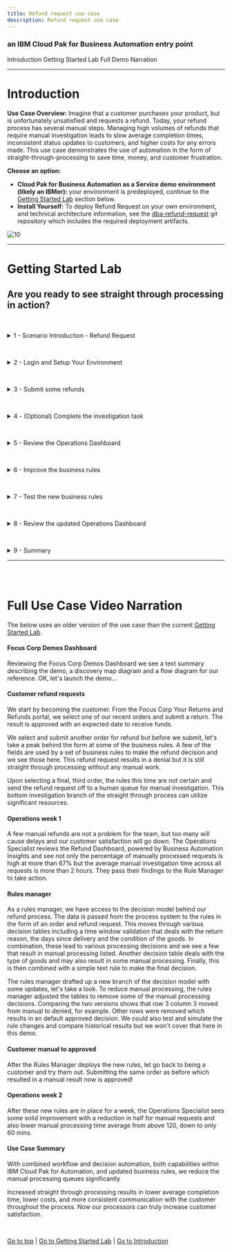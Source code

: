 ```yaml
---
title: Refund request use case
description: Refund request use case
---
```


### an IBM Cloud Pak for Business Automation entry point

<AnchorLinks>
  <AnchorLink>Introduction</AnchorLink>
  <AnchorLink>Getting Started Lab</AnchorLink>
  <AnchorLink>Full Demo Narration</AnchorLink>
</AnchorLinks>

***

# Introduction

**Use Case Overview:** Imagine that a customer purchases your product, but is unfortunately unsatisfied and requests a refund. Today, your refund process has several manual steps. Managing high volumes of refunds that require manual investigation leads to slow average completion times, inconsistent status updates to customers, and higher costs for any errors made.
This use case demonstrates the use of automation in the form of straight-through-processing to save time, money, and customer frustration.

**Choose an option:**

  * **Cloud Pak for Business Automation as a Service demo environment (likely an IBMer):** your environment is predeployed, continue to the [Getting Started Lab](#getting-started-lab) section below.
  * **Install Yourself:** To deploy Refund Request on your own environment, and technical architecture information, see the <a href="https://github.com/ibm-cloud-architecture/dba-refund-request.git" target="_blank">dba-refund-request</a> git repository which includes the required deployment artifacts.

 ![10](./images/Slide2.png)

***

# Getting Started Lab

## Are you ready to see straight through processing in action?

<a name="lab-section-1"></a>
<br/>
<details>
<summary>1 - Scenario Introduction - Refund Request</summary>

<Row>
<Column colLg={5} colMd={5}>

**Demo Video**

<ArticleCard
    color="dark"
    title="Demo Video - Refund Request Automation"
    subTitle="In this demo, you will learn how to handle spikes in demand with straight-through processing through business automation.  Note, this video uses an older version of the use case than the current Getting Started Lab."
    href="https://ibm.biz/cp4ba-refund-request-video"
    actionIcon="arrowRight"
    color="dark"
    >

![](./images/refundRequestThumbnail.png)

</ArticleCard>
</Column>
<Column colLg={7} colMd={7}>

**Demo Outline**

[Full Demo Narration](#full-demo-narration)

1. Use Case Overview
2. [Customer] Submit some refunds
3. [Refund Investigator] Complete the investigation task
4. [Business Analyst] Review the week 1 Operations Dashboard
5. [Rule Manager] Improve the business rules
6. [Customer] Test the new business rules
7. [Business Analyst] Review the week 2 Operations Dashboard
8. Use case review and value of straight-through processing

<br/>

</Column>
</Row>
<Row>
<Column colLg={4} colMd={4}>

**Discovery Map**

![1](./images/refundRequest-discoveryMap.png)
<br/>

</Column>
<Column colLg={7} colMd={7}>

**Process Diagram**

![2](./images/refundRequest-diagram.png)
<br/>

</Column>
</Row>

[Go to top](#lab-section-1) | [Go to Getting Started Lab](#getting-started-lab)

</details>

<a name="lab-section-2"></a>
<br/>
<details>
<summary>2 - Login and Setup Your Environment</summary>

<br/>

<a name="lab-section-2a"></a>
<br/>
<details>
<summary style="margin-left: 40px">Option 2A - Are you using a Cloud Pak for Business Automation as a Service demo environment (likely an IBMer)?</summary>

<br/>

<p style="margin-left: 40px">

1. Standard Users, once your account administrator completes the below setup and provides you access, please continue.
2. Administrator Users, expand the following section to access additional steps to setup access for yourself and others in your environment:

</p>

<br/>

<a name="lab-section-2aa"></a>
<br/>
<details>
<summary style="margin-left: 80px">Additional Cloud Administrator Setup</summary>

<p style="margin-left: 80px">

<br/>

1. Login to your Cloud Pak for Business Automation as a Service demo environment <a href="http://automationcloud.ibm.com" target="_blank">here</a> to access your portal.
2. Open the menu in the upper left.
3. Under **Administer subscriptions**, click **Access management**.
4. Locate or search for your user and ensure all environments (Development and so on) are activated.
5. Click the pencil icon on the right side of your user row and ensure the appropriate roles are selected (below is an example set of roles).
6. Repeat this process for all users that need access using the below for reference.

</p>

<br/>

<p style="margin-left: 80px">

<Row>
<Column colLg={4} colMd={4}>

**All User Access Roles**

![2](./images/required-roles.png)
<br/>

</Column>
<Column colLg={4} colMd={4}>

**All Administrator Roles**

![2](./images/all-admin-roles.png)
<br/>

</Column>
</Row>

</p>

<br/>

<p style="margin-left: 80px">

[Go to top](#lab-section-2aa) | [Go to Getting Started Lab](#getting-started-lab)

</p>

</details>

> Standard Users, continue here...

<p style="margin-left: 40px">

3. Login to your Cloud Pak for Business Automation as a Service demo environment <a href="http://automationcloud.ibm.com" target="_blank">here</a> to access your portal.
4. Open the menu in the upper left
5. Select **Production** and then **Run**
6. Click the **Business Automation Apps** tile to launch the Business Automation Navigator desktop

<br/>

 ![13](./images/Slide3.png)

<br/>

7. Wait for the desktop to load in a new browser window/tab (it can take some time)
8. Start by reviewing the available demos, they all represent a business automation use case so you can easily get started.

<br/>

 ![13](./images/Slide4.png)

<br/>

9. When ready, click the **Refund Request** tile to launch the use case.
10. You have the following options to navigate the Refund Request use case:
    1. **Technical deep dive**: the default interface is configured for experienced users who explore using the launchpad that provides easy access to the product interfaces for each part of the use case.
    2. **Guided or Live Walkthrough**: you may wish to have the application provide you with a single page view of the use case across multiple steps so you do not have to go to multiple interfaces.
        * There is both a **Guided** approach with instructions, step completion check boxes, and a summary of what you learned in each step, or a **Live Walkthrough** approach that includes the same single page app without instructions which is great for showing someone else the use case.
        * To activate these options, scroll to the bottom of the app and locate the Control Panel section (if hidden, click just above the grey footer to show it), expand the Control Panel and select your choice.
        * If you choose this option, _**please STOP reading this page here and continue in the application**_.

    <br/>

     ![13](./images/Slide5.png)

    <br/>

11. If you chose the **Technical deep dive** option, continue to use the below documentation and explore.

<br/>

[Go to top](#lab-section-2a) | [Go to Getting Started Lab](#getting-started-lab)

</p>

</details>

<br/>

<a name="lab-section-2b"></a>
<br/>
<details>
<summary style="margin-left: 40px">Option 2B - Are You Using Your Own Environment (not a demo environment)?</summary>

<br/>

<p style="margin-left: 40px">

1. Standard Users, once your account administrator completes the below setup and provides you access, please continue.
2. Administrator Users, expand the following section to access additional information to setup access for yourself and others in your environment:

</p>

<br/>

<details>
<summary style="margin-left: 80px">Additional Administrator Setup For Your Own Environment</summary>

<p style="margin-left: 80px">

<br/>

See the <a href="https://github.com/ibm-cloud-architecture/dba-refund-request.git" target="_blank">dba-refund-request</a> git repository to deploy on your own platform.

</p>

<br/>

</details>

> Standard Users, continue here...

<p style="margin-left: 40px">

3. Ask your administrator for the URL to the desktop in Business Automation Navigator and your login credentials
4. Wait for the desktop to load in a new browser window/tab (it can take some time) and log in

<br/>

 ![13](./images/Slide4.png)

<br/>

5. Start by reviewing the available demos, they all represent a business automation use case so you can easily get started.
6. When ready, click the **Refund Request** tile to launch the use case

</p>

> Please continue to the next section...

<p style="margin-left: 40px">

[Go to top (Option 2b)](#lab-section-2b) | [Go to Getting Started Lab](#getting-started-lab)

</p>

</details>

<br/>

[Go to top](#lab-section-2) | [Go to Getting Started Lab](#getting-started-lab)

</details>

<a name="lab-section-3"></a>
<br/>
<details>
<summary>3 - Submit some refunds</summary>

#### Be your customer!

<br/>

You are now a customer that just purchased a product, but unfortunately you are unsatisfied and request a refund.  What do you experience?
As a customer, you want quick answers to your refund requests, especially when there are no special circumstances that should cause a delay.  Straight through processing would be ideal for you.

> Note: you should only continue with these steps if you choose the **Technical deep dive** option listed above in section 2!

1. Check the tabs to learn more about the demo
    1. **Storyboard Outline**
    2. **Demo Discovery Map**
    3. **Demo Diagram**

 ![13](./images/Slide6.png)

2. Navigate to the **Run the demo!** tab and then click on the picture of the **Customer**

 ![13](./images/Slide7.png)

3. Use the drop down to select the order ending in **AP**.

> NOTE: there are three orders setup to provide the following results
> * AP = approved
> * DE = denied
> * MA = manually investigated

 ![13](./images/Slide8.png)

<br/>

4. Click **Submit** to see the results

<br/>

 ![13](./images/Slide9.png)

<br/>

5. Choose to submit another refund request
6. Select the order ending in **DE**
7. At the bottom, expand the **Demo Control Panel**
8. Turn on the decision labels to see which data is used to make the decision

<br/>

 ![13](./images/Slide10.png)

<br/>

9. Review the data used to make the decisions

<br/>

 ![13](./images/Slide11.png)

<br/>

10. Submit the refund if desired
11. Choose to submit another refund request
12. Select the order ending in **MA**
13. Submit the refund and see that a manual investigation is required

 ![13](./images/Slide12.png)

<br/>

[Go to top](#lab-section-3) | [Go to Getting Started Lab](#getting-started-lab)

</details>

<a name="lab-section-4"></a>
<br/>
<details>
<summary>4 - (Optional) Complete the investigation task</summary>

<br/>
You are now a Focus Corp employee, first an Refund Investigator and later a Business Analyst and Rule Manager.

<br/>
<br/>

Refund Investigators are busy people as they not only process refunds that cannot be automatically approved or denied, but they also look into trends and perform data analysis across the Focus Corp organization.  When they need to take time out from their high priority work to perform a refund request, they are not too happy.  Luckily, Cloud Pak for Business Automation provides them all the information they need in one place and streamlines the investigation process.

<br/>

1. Click **Return to launchpad**
2. Click the picture of the **Refund Investigator**
3. Depending on your platform you may see one or more of the new Workplace interface or Navigator's Work Dashboard or Process Portal

> Note the data is passed from the application to the process which then retrieved additional information and routed the work to the appropriate Refund Investigator

### Workplace

<br/>

 ![13](./images/Slide13.png)

<br/>

### Navigator's Work Dashboard

<br/>

 ![13](./images/Slide14.png)

<br/>

### Process Portal

<br/>

 ![13](./images/Slide15.png)

<br/>

4. Review the list of tasks and click on the most recent Investigation task to claim it
5. Complete the task by approving or denying the refund

### Workplace (others are similar)

<br/>

 ![13](./images/Slide16.png)

<br/>

[Go to top](#lab-section-4) | [Go to Getting Started Lab](#getting-started-lab)

</details>

<a name="lab-section-5"></a>
<br/>
<details>
<summary>5 - Review the Operations Dashboard</summary>

<br/>
You are now a different Focus Corp employee, a Business Analyst.  How can you help to improve straight through processing?
<br/>
Business Analysts are able to easily monitor business automation performance and identify problems before they become large.

<br/>

1. Navigate back to the Refund Request application browser window/tab
2. Click the picture of the **Business Analyst**
3. Click to open the **Refund Request (RR) - Week 1** dashboard

<br/>

 ![13](./images/Slide17.png)

<br/>

4. Review the week 1 dashboard metrics and note the following:
    1. A large number of manual requests in the pie chart
    2. The high time for average manual investigation processing (~120 minutes)

<br/>

 ![13](./images/Slide18.png)

<br/>

[Go to top](#lab-section-5) | [Go to Getting Started Lab](#getting-started-lab)

</details>

<a name="lab-section-6"></a>
<br/>
<details>
<summary>6 - Improve the business rules</summary>

<br/>

Now, take on the role of a Focus Corp Rule Manager who can adjust rules, validate and simulate the decision service and deploy quickly and easily.

<br/>

1. Navigate back to the Refund Request application browser window/tab
2. Click the picture of the **Rule Manager**
3. Click **Refund Processing** followed by **main** to open the decision model

<br/>

 ![13](./images/Slide19.png)

<br/>

4. Review the decision model, green ovals are input data and blue boxes are decisions, each with their own business logic leading to the **Final Refund Decision**
5. Click the blue **Validate Time Window** decision node
6. On the left pane, scroll to the bottom and click to open the **Validate Time Window** logic

<br/>

 ![13](./images/Slide20.png)

<br/>

7. Review the decision table and note multiple rows that lead to manual review.

<br/>

 ![13](./images/Slide21.png)

> The Rule Manager already created a new branch to try some rule adjustments.

8. At the upper left, click the down arrow next to **main** and select **Reduce Manual Processing**

<br/>

 ![13](./images/Slide22.png)

<br/>

9. Open the same **Validate Time Window** decision node and table
10. Review the decision table and note there are less manual review rows.

> NOTE: In the full lifecycle, a Rule Manager runs test suites and simulations before deploying the rules.  If you wish and feel comfortable, you can explore this on your own.

 ![13](./images/Slide23.png)

<br/>

[Go to top](#lab-section-6) | [Go to Getting Started Lab](#getting-started-lab)

</details>

<a name="lab-section-7"></a>
<br/>
<details>
<summary>7 - Test the new business rules</summary>

<br/>

1. Navigate back to the Refund Request application browser window/tab
2. Click the picture of the **Customer**
3. Scroll to the bottom and expand the **Demo Control Panel**
4. Turn on the improved straight through processing scenario

<br/>

 ![13](./images/Slide24.png)

<br/>

5. Select the recent order ending with **MA** and submit

## The "MA" order was previously categorized as a manually processed refund request, now it is APPROVED!

<br/>

 ![13](./images/Slide25.png)

<br/>

<br/>

[Go to top](#lab-section-7) | [Go to Getting Started Lab](#getting-started-lab)

</details>

<a name="lab-section-8"></a>
<br/>
<details>
<summary>8 - Review the updated Operations Dashboard</summary>

<br/>

1. Navigate back to the Refund Request application browser window/tab
2. Click the picture of the **Business Analyst**
3. Click to open the **Refund Request (RR) - Week 2** dashboard
4. Review the dashboard metrics and note the following
    1. a smaller number of manual requests in the pie chart
    2. a lower time for average manual investigation processing (~60 minutes)

 ![13](./images/Slide26.png)

## The improved straight through processing is working!

<br/>

[Go to top](#lab-section-8) | [Go to Getting Started Lab](#getting-started-lab)

</details>

<a name="lab-section-9"></a>
<br/>
<details>
<summary>9 - Summary</summary>

<br/>

With combined workflow and decision automation, both capabilities within IBM Cloud Pak for Business Automation, and updated business rules, we reduce the manual processing queues significantly.

<br/>

Increased straight through processing results in lower average completion time, lower costs, and more consistent communication with the customer throughout the process.  Now our processes can truly increase customer satisfaction.

<br/>

[Go to top](#lab-section-9) | [Go to Getting Started Lab](#getting-started-lab)

</details>

***

<br/>
<br/>

# Full Use Case Video Narration

The below uses an older version of the use case than the current [Getting Started Lab](#getting-started-lab).

#### Focus Corp Demos Dashboard

Reviewing the Focus Corp Demos Dashboard we see a text summary describing the demo, a discovery map diagram and a flow diagram for our reference.  OK, let's launch the demo...

#### Customer refund requests

We start by becoming the customer.  From the Focus Corp Your Returns and Refunds portal, we select one of our recent orders and submit a return.  The result is approved with an expected date to receive funds.

We select and submit another order for refund but before we submit, let's take a peak behind the form at some of the business rules.  A few of the fields are used by a set of business rules to make the refund decision and we see those here.  This refund request results in a denial but it is still straight through processing without any manual work.

Upon selecting a final, third order, the rules this time are not certain and send the refund request off to a human queue for manual investigation.  This bottom investigation branch of the straight through process can utilize significant resources.

#### Operations week 1

A few manual refunds are not a problem for the team, but too many will cause delays and our customer satisfaction will go down.  The Operations Specialist reviews the Refund Dashboard, powered by Business Automation Insights and see not only the percentage of manually processed requests is high at more than 67% but the average manual investigation time across all requests is more than 2 hours.  They pass their findings to the Rule Manager to take action.

#### Rules manager

As a rules manager, we have access to the decision model behind our refund process. The data is passed from the process system to the rules in the form of an order and refund request.  This moves through various decision tables including a time window validation that deals with the return reason, the days since delivery and the condition of the goods.  In combination, these lead to various processing decisions and we see a few that result in manual processing listed.  Another decision table deals with the type of goods and may also result in some manual processing.  Finally, this is then combined with a simple text rule to make the final decision.

The rules manager drafted up a new branch of the decision model with some updates, let's take a look.  To reduce manual processing, the rules manager adjusted the tables to remove some of the manual processing decisions.  Comparing the two versions shows that row 3 column 3 moved from manual to denied, for example.  Other rows were removed which results in an default approved decision.  We could also test and simulate the rule changes and compare historical results but we won't cover that here in this demo.

#### Customer manual to approved

After the Rules Manager deploys the new rules, let go back to being a customer and try them out.  Submitting the same order as before which resulted in a manual result now is approved!

#### Operations week 2

After these new rules are in place for a week, the Operations Specialist sees some solid improvement with a reduction in half for manual requests and also lower manual processing time average from above 120, down to only 60 mins.

#### Use Case Summary

With combined workflow and decision automation, both capabilities within IBM Cloud Pak for Automation, and updated business rules, we reduce the manual processing queues significantly

Increased straight through processing results in lower average completion time, lower costs, and more consistent communication with the customer throughout the process.  Now our processors can truly increase customer satisfaction.

<br/>

[Go to top](#full-demo-narration) | [Go to Getting Started Lab](#getting-started-lab) | [Go to Introduction](#introduction)
